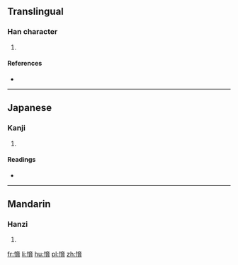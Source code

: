 ==Translingual==

===Han character===
{{Han char|rn=61|rad=心|as=10|sn=13|four=9402<sub>7</sub>|canj=心大尸月 (PKSB)|ids=⿰[[忄]][[脅]]}}

# {{defn|Han|sort=心10}}

====References====
* {{Han ref|kx=0396.360|dkj=11013|dj=0735.260|hdz=42340.020|uh=6136|ud=24886|bh=DD6A|bd=56682}}

----

==Japanese==

===Kanji===
{{ja-kanji|grade=|rs=心10}}

# {{defn|lang=ja|sort=心10}}

====Readings====
* {{ja-readings|on=[[きょう]] (kyō), [[こう]] (kō)|kun=[[おびやかす]] (obiyakasu)}}

----

==Mandarin==

===Hanzi===
{{cmn-hanzi|pin=[[xié]] ([[xie2]])|wg=hsieh<sup>2</sup>}}

# {{defn|lang=cmn|sort=心10}}

[[fr:愶]]
[[li:愶]]
[[hu:愶]]
[[pl:愶]]
[[zh:愶]]